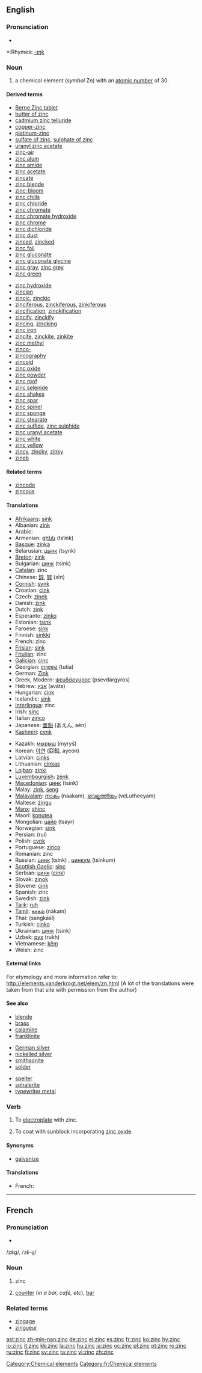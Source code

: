 ==English==
{{elements|Zn|copper|Cu|gallium|Ga}}

===Pronunciation===
*{{audio|en-us-zinc.ogg|Audio (US)}}

*:Rhymes: [[Rhymes:English:-ɪŋk|-ɪŋk]]

===Noun===
{{en-noun|-}}
{{wikipedia}}

# a chemical element (''symbol'' Zn) with an [[atomic number]] of 30.

====Derived terms====
{{top2}}
*[[w:Berne Zinc tablet|Berne Zinc tablet]]
*[[butter of zinc]]
*[[cadmium zinc telluride]]
*[[copper-zinc]]
*[[platinum-zinc]]
*[[sulfate of zinc]], [[sulphate of zinc]]
*[[uranyl zinc acetate]]
*[[zinc-air]]
*[[zinc alum]]
*[[zinc amide]]
*[[zinc acetate]]
*[[zincate]]
*[[zinc blende]]
*[[zinc-bloom]]
*[[zinc chills]]
*[[zinc chloride]]
*[[zinc chromate]]
*[[zinc chromate hydroxide]]
*[[zinc chrome]]
*[[zinc dichloride]]
*[[zinc dust]]
*[[zinced]], [[zincked]]
*[[zinc foil]]
*[[zinc gluconate]]
*[[zinc gluconate glycine]]
*[[zinc gray]], [[zinc grey]]
*[[zinc green]]
{{mid2}}
*[[zinc hydroxide]]
*[[zincian]]
*[[zincic]], [[zinckic]]
*[[zinciferous]], [[zinckiferous]], [[zinkiferous]]
*[[zincification]], [[zinckification]]
*[[zincify]], [[zinckify]]
*[[zincing]], [[zincking]]
*[[zinc iron]]
*[[zincite]], [[zinckite]], [[zinkite]]
*[[zinc methyl]]
*[[zinco-]]
*[[zincography]]
*[[zincoid]]
*[[zinc oxide]]
*[[zinc powder]]
*[[zinc roof]]
*[[zinc selenide]]
*[[zinc shakes]]
*[[zinc spar]]
*[[zinc spinel]]
*[[zinc sponge]]
*[[zinc stearate]]
*[[zinc sulfide]], [[zinc sulphide]]
*[[zinc uranyl acetate]]
*[[zinc white]]
*[[zinc yellow]]
*[[zincy]], [[zincky]], [[zinky]]
*[[zineb]]
{{bottom}}

====Related terms====
*[[zincode]]
*[[zincous]]

====Translations====
{{trans-top|Element}}
*[[Afrikaans]]: [[sink#Afrikaans|sink]]
*Albanian: [[zink]]
*Arabic: {{ARchar|[[خارصين]]}} {{unicode|(kharaʂí:n)}} {{m}}
*Armenian: [[ցինկ]] (ts‘ink)
*[[Basque]]: [[zinka]]
*Belarusian: [[цынк]] (tsynk) {{m}}
*[[Breton]]: [[zink]] {{m}}
*Bulgarian: [[цинк]] (tsink) {{m}}
*[[Catalan]]: zinc
*Chinese: [[鋅]], [[锌]] (xīn)
*[[Cornish]]: [[synk]]
*Croatian: [[cink]]
*Czech: [[zinek]] {{m}}
*Danish: [[zink]]
*Dutch: [[zink]] {{n}}
*Esperanto: [[zinko]]
*Estonian: [[tsink]]
*Faroese: [[sink#Faroese|sink]]
*Finnish: [[sinkki]]
*French: zinc {{m}}
*[[Frisian]]: [[sink#Frisian|sink]] {{n}}
*[[Friulian]]: zinc
*[[Galician]]: [[cinc]]
*Georgian: [[თუთია]] (tutia)
*German: [[Zink]] {{n}}
*Greek, Modern: [[ψευδάργυρος]] (psevdárgyros) {{m}}
*Hebrew: [[אבץ]] (aváts)
*Hungarian: [[cink]]
*Icelandic: [[sink#Icelandic|sink]]
*[[Interlingua]]: zinc
*Irish: [[sinc]]
*Italian [[zinco]] {{m}}
*Japanese: [[亜鉛]] (あえん, aén)
*[[Kashmiri]]: [[cynk]]
{{trans-mid}}
*Kazakh: [[мырыш]] (myryš)
*Korean: [[아연]] (亞鉛, ayeon)
*Latvian: [[cinks]]
*Lithuanian: [[cinkas]]
*[[Lojban]]: [[zinki]]
*[[Luxembourgish]]: [[zénk]]
*[[Macedonian]]: [[цинк]] (tsink) {{m}}
*Malay: [[zink]], [[seng]]
*[[Malayalam]]: [[നാകം]] (naakam), [[വെളുത്തീയം]] (veLutheeyam)
*Maltese: [[żingu]] {{m}}
*[[Manx]]: [[shinc]] {{g|Manx}}
*Maori: [[konutea]]
*Mongolian: [[цайр]] (tsayr)
*Norwegian: [[sink#Norwegian|sink]]
*Persian: {{FAchar|[[روی]]}} (rui)
*Polish: [[cynk]] {{m}}
*Portuguese: [[zinco]] {{m}}
*Romanian: zinc {{n}}
*Russian: [[цинк]] (tsink) {{m}}, [[цинкум]] (tsínkum) {{m}}
*[[Scottish Gaelic]]: [[sinc]]
*Serbian: [[цинк]] ([[cink]]) {{m}}
*Slovak: [[zinok]]
*Slovene: [[cink]]
*Spanish: zinc {{m}}
*Swedish: [[zink]]
*[[Tajik]]: [[ruh]]
*[[Tamil]]: [[நாகம்]] (nākam)
*Thai: {{THchar|[[สังกะสี]]}} (sangkasī)
*Turkish: [[çinko]]
*Ukrainian: [[цинк]] (tsink) {{m}}
*Uzbek: [[рух]] (rukh)
*Vietnamese: [[kẽm]]
*Welsh: zinc
{{trans-bottom}}

====External links====
For etymology and more information refer to:
http://elements.vanderkrogt.net/elem/zn.html
(A lot of the translations were taken from that site with permission from the author)

====See also====
{{top3}}
*[[blende]]
*[[brass]]
*[[calamine]]
*[[franklinite]]
{{mid3}}
*[[German silver]]
*[[nickelled silver]]
*[[smithsonite]]
*[[solder]]
{{mid3}}
*[[spelter]]
*[[sphalerite]]
*[[typewriter metal]]
{{bottom}}

===Verb===
{{en-verb|zincs|'''[[zincing]]''', '''[[zinking]]''' or '''[[zincking]]'''|'''[[zinced]]''', '''[[zinked]]''' or '''[[zincked]]'''}}

#{{rare}} To [[electroplate]] with zinc.
#{{rare}} To coat with sunblock incorporating [[zinc oxide]].

====Synonyms====
* {{italbrac-colon|electroplate with zinc}} [[galvanize]]

====Translations====
*French: {{t+|fr|zinguer}}

----

==French==

===Pronunciation===
*{{audio|en-us-zinc.ogg|Audio (US)}}

/zɛ̃ɡ/, /<tt>zE~g</tt>/

===Noun===
{{fr-noun|m}}

# zinc
# {{informal|lang=fr}} [[counter]] (''in a bar, café, etc''), [[bar]]

===Related terms===
*[[zingage]]
*[[zingueur]]
{{rft}}
[[Category:Chemical elements]]
[[Category:fr:Chemical elements]]

[[ast:zinc]]
[[zh-min-nan:zinc]]
[[de:zinc]]
[[el:zinc]]
[[es:zinc]]
[[fr:zinc]]
[[ko:zinc]]
[[hy:zinc]]
[[io:zinc]]
[[it:zinc]]
[[kk:zinc]]
[[la:zinc]]
[[hu:zinc]]
[[ja:zinc]]
[[oc:zinc]]
[[pl:zinc]]
[[pt:zinc]]
[[ro:zinc]]
[[ru:zinc]]
[[fi:zinc]]
[[sv:zinc]]
[[ta:zinc]]
[[vi:zinc]]
[[zh:zinc]]